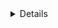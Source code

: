 

<details>

::: panel-tabset
##### Overall
```r
rent_plots[['overall']]

rent_tbl[['overall']] %>% kable()
```

##### 0-3 Years
```r
rent_plots[['0-3 years']]

rent_tbl[['0-3 years']] %>% kable()
```

##### 4-5 Years
```r
rent_plots[['4-5 years']]

rent_tbl[['4-5 years']] %>% kable()
```

##### 6-10 Years
```r
rent_plots[['6-10 years']]

rent_tbl[['6-10 years']] %>% kable()

```

##### 11-15 Years
```r
rent_plots[['11-15 years']]

rent_tbl[['11-15 years']] %>% kable()
```

##### 15+ Years
```r
rent_plots[['15+ years']]

rent_tbl[['15+ years']] %>% kable()
```
:::

</details>
